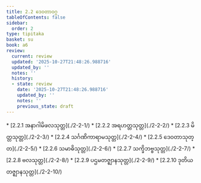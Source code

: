 ```yaml
---
title: 2.2 ဒေဝတာဝဂ္ဂ
tableOfContents: false
sidebar:
  order: 2
type: tipitaka
basket: su
book: a6
review:
  current: review
  updated: '2025-10-27T21:48:26.988716'
  updated_by: ''
  notes: ''
  history:
  - state: review
    date: '2025-10-27T21:48:26.988716'
    updated_by: ''
    notes: ''
    previous_state: draft
---
```



<ReviewStatus review={frontmatter.review} showDetails={true} />

<HypothesisAnnotation frontmatter={frontmatter} />

<DynamicBreadcrumb />



<TableOfContents book="a6" section="2.2">
* [2.2.1 အနာဂါမိဖလသုတ္တ](./2-2-1/)
* [2.2.2 အရဟတ္တသုတ္တ](./2-2-2/)
* [2.2.3 မိတ္တသုတ္တ](./2-2-3/)
* [2.2.4 သင်္ဂဏိကာရာမသုတ္တ](./2-2-4/)
* [2.2.5 ဒေဝတာသုတ္တ](./2-2-5/)
* [2.2.6 သမာဓိသုတ္တ](./2-2-6/)
* [2.2.7 သက္ခိဘဗ္ဗသုတ္တ](./2-2-7/)
* [2.2.8 ဗလသုတ္တ](./2-2-8/)
* [2.2.9 ပဌမတဇ္ဈာနသုတ္တ](./2-2-9/)
* [2.2.10 ဒုတိယတဇ္ဈာနသုတ္တ](./2-2-10/)
</TableOfContents>